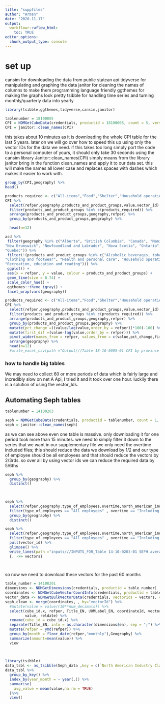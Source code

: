 ```yaml
---
title: "suppfiles"
author: "Arman"
date: "2020-11-17"
output:
  workflowr::wflow_html:
    toc: TRUE
editor_options:
  chunk_output_type: console
---
```


# set up 

cansim for downloading the data from public statcan api
tidyverse for manipulating and graphing the data
janitor for cleaning the names of columns to make them programming language friendly
ggthemes for making the graphs look pretty
tsibble for handling time series and turning monthly/quarterly data into yearly


```r
library(tsibble,ggthemes,tidyverse,cansim,janitor)

```



```r
tablenumber = 18100005
CPI = NDMGetCubeData(credentials, productid = 18100005, count = 5, version = 0, French = FALSE)
CPI = janitor::clean_names(CPI)
```

this takes about 10 minutes as it is downloading the whole CPI table for the last 5 years. later on we will go over how to speed this up using only the vector IDs for the data we need. if this takes too long simply port the code to a personal computer of yours, it should only take 30 seconds using the cansim library Janitor::clean\_names(CPI) simply means from the library janitor bring in the function clean\_names and apply it to our data set. this will make the names all lower case and replaces spaces with dashes which makes it easier to work with.

```r
group_by(CPI,geography) %>%
head()
```

```r
products_required <- c("All-items","Food","Shelter","Household operations, furnishings and equipment", "Clothing and footwear","Transportation","Health and personal care","Recreation, education and reading","Alcoholic beverages, tobacco products and recreational cannabis","Goods","Services")
CPI %>% 
  select(refper,geography,products_and_product_groups,value,vector_id) %>% 
  filter(products_and_product_groups %in% c(products_required)) %>%
  arrange(products_and_product_groups,geography,refper) %>%
  group_by(products_and_product_groups,geography) %>%

  head(n=12)
```

```r
asd %>%
 filter(geography %in% c("Alberta", "British Columbia", "Canada", "Manitoba", 
"New Brunswick", "Newfoundland and Labrador", "Nova Scotia", "Ontario", "Prince Edward Island", 
"Quebec")) %>%
 filter(!(products_and_product_groups %in% c("Alcoholic beverages, tobacco products and recreational cannabis", 
"Clothing and footwear", "Health and personal care", "Household operations, furnishings and equipment", 
"Recreation, education and reading"))) %>%
 ggplot() +
 aes(x = refper, y = value, colour = products_and_product_groups) +
 geom_line(size = 0.74) +
 scale_color_hue() +
 ggthemes::theme_igray() +
 facet_wrap(vars(geography))
```

```r
products_required <- c("All-items","Food","Shelter","Household operations, furnishings and equipment", "Clothing and footwear","Transportation","Health and personal care","Recreation, education and reading","Alcoholic beverages, tobacco products and recreational cannabis","Goods","Services")
CPI %>% 
  select(refper,geography,products_and_product_groups,value,vector_id) %>% 
  filter(products_and_product_groups %in% c(products_required)) %>%
  arrange(products_and_product_groups,geography,refper) %>%
  group_by(products_and_product_groups,geography) %>%
  mutate(pct_change =((value/lag(value,order_by = refper))*100)-100) %>% 
  mutate(first_dif =(value-lag(value,order_by = refper))) %>%
  pivot_wider(names_from = refper, values_from = c(value,pct_change,first_dif)) %>% 
  arrange(geography) %>% 
  head(n=12) 
  #write_excel_csv(path ="Output///Table 18-10-0005-01 CPI by province product groups.csv")


```

### how to handle big tables

We may need to collect 60 or more periods of data which is fairly large and incredibly slow on net A Api, I tried it and it took over one hour. luckily there is a solution of using the vector\_Ids.

## Automating Seph tables

```r

tablenumber = 14100203

seph = NDMGetCubeData(credentials, productid = tablenumber, count = 1, version = 0, French = FALSE)
seph = janitor::clean_names(seph)
```

as we can see above even one table is massive. only downloading it for one period took more than 15 minutes. we need to simply filter it down to the series that we want in our supplementary file we only need the overtime included files; this should reduce the data we download by 1/2 and our type of employee should be all employees and that should reduce the vectors by 2/3rds. so over all by using vector ids we can reduce the required data by 5/6ths

```r
seph %>% 
  group_by(geography) %>% 
  distinct()
    
  
```

```r
seph %>%
  select(refper,geography,type_of_employees,overtime,north_american_industry_classification_system_naics,vector_id,value) %>% 
  filter(type_of_employees == "All employees" , overtime == "Including overtime") %>%
  group_by(geography) %>% 
  distinct() 
```

```r
seph %>%
  select(refper,geography,type_of_employees,overtime,north_american_industry_classification_system_naics,vector_id,value) %>% 
  filter(type_of_employees == "All employees" , overtime == "Including overtime") %>%
  pull(vector_id) %>% 
  glimpse() %>% 
  write_lines(path ="inputs///INPUTS_FOR_Table 14-10-0203-01 SEPH average weekly earnings by all industry all prov and canada.csv") %>%
  {. ->> vectors}

  
```

so now we need to download these vectors for the past 60 months

```r
table_number = 14100201
dimensions <- NDMGetDimensions(credentials, productid = table_number)
coordinates <- NDMGetCubeVectorCoordInfo(credentials, productid = table_number)
vector_data <- NDMGetBulkVectorData(credentials, vectorids = vectors, count = 6)
seph_clean <- merge(coordinates, , by="vectorId") %>%
  #mutate(value = value/(10**num_decimals)) %>%
  select(cube_id.x, refper, Title_EN, UOMLabel_EN, coordinateId, vectorId, 
         value, reldate) %>%
  rename(cube_id = cube_id.x) %>%
  separate(Title_EN, into = as.character(dimensions$en), sep = ";") %>%
  mutate(refper = ymd(refper)) %>%
  group_by(month = floor_date(refper,"monthly"),Geography) %>%
  summarize(amount=mean(value)) %>%
  view
  
  
```

```r
library(tsibble)
data_tsbl <- as_tsibble(Seph_data ,key = c(`North American Industry Classification System (NAICS)`,Geography))
data_tsbl %>%
  group_by_key() %>%
  index_by(year_month = ~ year(.)) %>%
  summarise(
    avg_value = mean(value,na.rm = TRUE)
  )%>%
  view()
```
